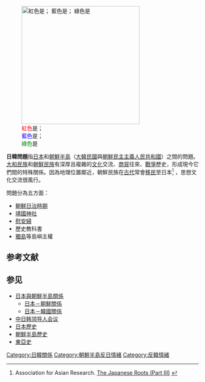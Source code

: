 {{expand|time=2008-1-18}}
{{request translation|time=2016-2-4}}
[[File:Jp-kp-kr.png|right|thumb|309px|
<font color=red>紅色</font>是{{JPN}}；<br><font color=blue>藍色</font>是{{KOR}}；<br><font color=green>綠色</font>是{{PRK}}]]

'''日韓問題'''指[[日本|日本]]和[[朝鮮半島|朝鮮半島]]（[[大韓民國|大韓民國]]與[[朝鮮民主主義人民共和國|朝鮮民主主義人民共和國]]）之間的問題。[[大和民族|大和民族]]和[[朝鮮民族|朝鮮民族]]有深厚且複雜的[[文化|文化]]交流、[[商貿|商貿]]往來、[[戰爭|戰爭]]歷史，形成現今它們間的特殊關係。因為地理位置鄰近，朝鮮民族在[[古代|古代]]常會[[移民|移民]]至日本<ref>Association for Asian Research. [http://www.asianresearch.org/articles/2350.html The Japanese Roots (Part III)] {{Wayback|url=http://www.asianresearch.org/articles/2350.html |date=20070927003704 }}</ref> ，思想文化交流很風行。

問題分為五方面：
*[[朝鮮日治時期|朝鮮日治時期]]
*[[靖國神社|靖國神社]]
*[[慰安婦|慰安婦]]
*歷史教科書
*[[獨島|獨島]]等島嶼主權

== 参考文献 ==
{{Reflist}}

== 参见 ==
{{Portal box|国际关系|日本|韩国|北朝鲜|朝鲜半岛|汉字文化圈}}
*[[日本與朝鮮半島關係|日本與朝鮮半島關係]]
**[[日本－朝鮮關係|日本－朝鮮關係]]
**[[日本－韓國關係|日本－韓國關係]]
*[[中日韩领导人会议|中日韩领导人会议]]
*[[日本歷史|日本歷史]]
*[[朝鮮半島歷史|朝鮮半島歷史]]
*[[東亞史|東亞史]]
{{东亚文化圈小作品}}
[[Category:日韓關係|Category:日韓關係]]
[[Category:朝鮮半島反日情緒|Category:朝鮮半島反日情緒]]
[[Category:反韓情緒|Category:反韓情緒]]